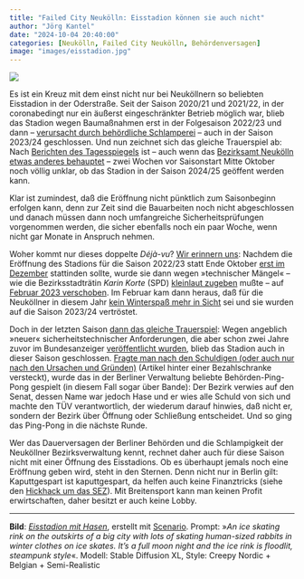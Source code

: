 ```yaml
---
title: "Failed City Neukölln: Eisstadion können sie auch nicht"
author: "Jörg Kantel"
date: "2024-10-04 20:40:00"
categories: [Neukölln, Failed City Neukölln, Behördenversagen]
image: "images/eisstadion.jpg"
---
```


[![](images/eisstadion-b.jpg)](https://www.flickr.com/photos/schockwellenreiter/54043078745/)

Es ist ein Kreuz mit dem einst nicht nur bei Neuköllnern so beliebten Eisstadion in der Oderstraße. Seit der Saison 2020/21 und 2021/22, in der coronabedingt nur ein äußerst eingeschränkter Betrieb möglich war, blieb das Stadion wegen Baumaßnahmen erst in der Folgesaison 2022/23 und dann -- [verursacht durch behördliche Schlamperei](https://kantel.github.io/posts/2023112101_eisstadion_neukoelln/) -- auch in der Saison 2023/24 geschlossen. Und nun zeichnet sich das gleiche Trauerspiel ab: Nach [Berichten des Tagesspiegels](https://www.tagesspiegel.de/berlin/bezirke/weiter-arbeiten-am-eisstadion-neukolln-offnungstermin-noch-unklar-12475322.html) ist -- auch wenn das [Bezirksamt Neukölln etwas anderes behauptet](https://www.berlin.de/ba-neukoelln/politik-und-verwaltung/aemter/schul-und-sportamt/sportamt/artikel.289179.php) -- zwei Wochen vor Saisonstart Mitte Oktober noch völlig unklar, ob das Stadion in der Saison 2024/25 geöffent werden kann.

Klar ist zumindest, daß die Eröffnung nicht pünktlich zum Saisonbeginn erfolgen kann, denn zur Zeit sind die Bauarbeiten noch nicht abgeschlossen und danach müssen dann noch umfangreiche Sicherheitsprüfungen vorgenommen werden, die sicher ebenfalls noch ein paar Woche, wenn nicht gar Monate in Anspruch nehmen.

Woher kommt nur dieses doppelte *Déjà-vu*? [Wir erinnern uns](https://kantel.github.io/posts/2023021701_kauttgespartes_eisstadion/): Nachdem die Eröffnung des Stadions für die Saison 2022/23 statt Ende Oktober [erst im Dezember](https://www.tagesspiegel.de/berlin/bezirke/um-energie-zu-sparen-eisstadion-in-berlin-neukolln-offnet-einen-monat-spater-als-geplant-8661313.html) stattinden sollte, wurde sie dann wegen »technischer Mängel« -- wie die Bezirksstadträtin *Karin Korte* (SPD) [kleinlaut zugeben](https://www.tagesspiegel.de/berlin/bezirke/tuv-stellt-technische-mangel-fest-neukollner-eisstadion-bleibt-in-diesem-jahr-geschlossen-8889769.html) mußte -- auf [Februar 2023 verschoben](https://www.tagesspiegel.de/berlin/bezirke/wegen-technischer-mangel-eisstadion-in-neukolln-offnet-fruhestens-im-februar-9165135.html). Im Februar kam dann heraus, daß für die Neuköllner in diesem Jahr [kein Winterspaß mehr in Sicht](https://www.tagesspiegel.de/berlin/kein-winterspass-in-sicht-eisstadion-neukolln-weiter-defekt-9354203.html) sei und sie wurden auf die Saison 2023/24 vertröstet.

Doch in der letzten Saison [dann das gleiche Trauerspiel](https://kantel.github.io/posts/2023112101_eisstadion_neukoelln/): Wegen angeblich »neuer« sicherheitstechnischer Anforderungen, die aber schon zwei Jahre zuvor im Bundesanzeiger [veröffentlicht wurden](https://www.kas-bmu.de/tras-endgueltige-version.html), blieb das Stadion auch in dieser Saison geschlossen. [Fragte man nach den Schuldigen (oder auch nur nach den Ursachen und Gründen)](https://www.berliner-zeitung.de/mensch-metropole/eislaufen-in-berlin-wer-ist-schuld-daran-dass-zwei-bahnen-in-neukoelln-und-wedding-nicht-oeffnen-li.2160585) (Artikel hinter einer Bezahlschranke versteckt), wurde das in der Berliner Verwaltung beliebte Behörden-Ping-Pong gespielt (in diesem Fall sogar über Bande): Der Bezirk verwies auf den Senat, dessen Name war jedoch Hase und er wies alle Schuld von sich und machte den TÜV verantwortlich, der wiederum darauf hinwies, daß nicht er, sondern der Bezirk über Öffnung oder Schließung entscheidet. Und so ging das Ping-Pong in die nächste Runde.

Wer das Dauerversagen der Berliner Behörden und die Schlampigkeit der Neuköllner Bezirksverwaltung kennt, rechnet daher auch für diese Saison nicht mit einer Öffnung des Eisstadions. Ob es überhaupt jemals noch eine Eröffnung geben wird, steht in den Sternen. Denn nicht nur in Berlin gilt: Kaputtgespart ist kaputtgespart, da helfen auch keine Finanztricks (siehe den [Hickhack um das SEZ](https://www.rbb24.de/panorama/beitrag/2024/10/berlin-sez-zwangsraeumung-senat-abriss-gerichtsvollzieher.html)). Mit Breitensport kann man keinen Profit erwirtschaften, daher besitzt er auch keine Lobby.

---

**Bild**: *[Eisstadion mit Hasen](https://www.flickr.com/photos/schockwellenreiter/54043078745/)*, erstellt mit [Scenario](http://cognitiones.kantel-chaos-team.de/technikgeschichte/rechnerundnetze/scenario.html). Prompt: »*An ice skating rink on the outskirts of a big city with lots of skating human-sized rabbits in winter clothes on ice skates. It’s a full moon night and the ice rink is floodlit, steampunk style*«. Modell: Stable Diffusion XL, Style: Creepy Nordic + Belgian + Semi-Realistic